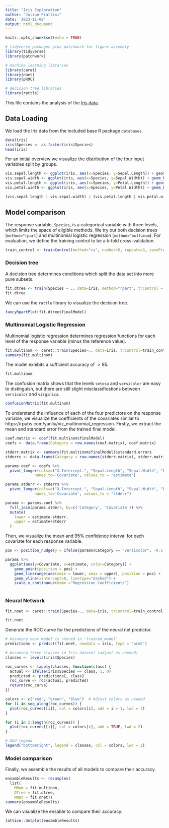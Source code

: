 ```yaml
---
title: "Iris Exploration"
author: "Julian Frattini"
date: '2023-11-08'
output: html_document
---
```


```r
knitr::opts_chunk$set(echo = TRUE)
```

```r
# tidyverse packages plus patchwork for figure assembly
library(tidyverse)
library(patchwork)

# machine learning libraries
library(caret)
library(nnet)
library(pROC)

# decision tree libraries
library(rattle)
```

This file contains the analysis of the [Iris data](https://www.kaggle.com/datasets/uciml/iris).

## Data Loading

We load the Iris data from the included base R package `databases`.

```r
data(iris)
iris$Species <- as.factor(iris$Species) 
head(iris)
```

For an initial overview we visualize the distribution of the four input variables split by groups.

```r
vis.sepal.length <- ggplot(iris, aes(x=Species, y=Sepal.Length)) + geom_boxplot()
vis.sepal.width <- ggplot(iris, aes(x=Species, y=Sepal.Width)) + geom_boxplot()
vis.petal.length <- ggplot(iris, aes(x=Species, y=Petal.Length)) + geom_boxplot()
vis.petal.width <- ggplot(iris, aes(x=Species, y=Petal.Width)) + geom_boxplot()

(vis.sepal.length | vis.sepal.width) / (vis.petal.length | vis.petal.width)
```

## Model comparison 

The response variable, `Species`, is a categorical variable with three levels, which limits the space of eligible methods. We try out both decision trees (`method="rpart`) and multinomial logistic regression (`method="multinom`). For evaluation, we define the training control to be a k-fold cross-validation.

```r
train_control <- trainControl(method="cv", number=5, repeats=3, savePredictions = TRUE)
```

### Decision tree

A decision tree determines conditions which split the data set into more pure subsets.

```r
fit.dtree <- train(Species ~ ., data=iris, method="rpart", trControl = train_control)
fit.dtree
```

We can use the `rattle` library to visualize the decision tree.

```r
fancyRpartPlot(fit.dtree$finalModel)
```

### Multinomial Logistic Regression

Multinomial logistic regression determines regression functions for each level of the response variable (minus the reference value).

```r
fit.multinom <- caret::train(Species~., data=iris, trControl=train_control, method="multinom")
summary(fit.multinom)
```

The model exhibits a sufficient accuracy of $>95%$.

```r
fit.multinom
```

The confusion matrix shows that the levels `setosa` and `versicolor` are easy to distinguish, but there are still slight misclassifications between `versicolor` and `virginica`.

```r
confusionMatrix(fit.multinom)
```

To understand the influence of each of the four predictors on the response variable, we visualize the coefficients of the covariates similar to https://rpubs.com/yanliu/viz_multinomial_regression. Firstly, we extract the mean and standard error from the trained final model.

```r
coef.matrix <- coef(fit.multinom$finalModel)
coefs <- data.frame(Category = row.names(coef.matrix), coef.matrix)

stderr.matrix <- summary(fit.multinom$finalModel)$standard.errors
stderrs <- data.frame(Category = row.names(stderr.matrix), stderr.matrix)

params.coef <- coefs %>% 
  pivot_longer(cols=c("X.Intercept.", "Sepal.Length", "Sepal.Width", "Petal.Length", "Petal.Width"), 
             names_to='Covariate', values_to = "estimate")

params.stderr <- stderrs %>% 
  pivot_longer(cols=c("X.Intercept.", "Sepal.Length", "Sepal.Width", "Petal.Length", "Petal.Width"), 
             names_to='Covariate', values_to = "stderr")

params <- params.coef %>% 
  full_join(params.stderr, by=c('Category', 'Covariate')) %>% 
  mutate(
    lower = estimate-stderr,
    upper = estimate+stderr
  )
```

Then, we visualize the mean and 95% confidence interval for each covariate for each response variable.

```r
pos <- position_nudge(y = ifelse(params$Category == "versicolor", -0.1, 0.1))

params %>% 
  ggplot(aes(y=Covariate, x=estimate, color=Category)) +
    geom_point(position = pos) +
    geom_linerange(aes(xmin = lower, xmax = upper), position = pos) +
    geom_vline(xintercept=0, linetype="dashed") +
    scale_x_continuous(name ="Regression Coefficients")
    
```

### Neural Network

```r
fit.nnet <- caret::train(Species~., data=iris, trControl=train_control, method="nnet")
```

```r
fit.nnet
```

Generate the ROC curve for the predictions of the neural net predictor.

```r
# Assuming your model is stored in 'trained_model'
predictions <- predict(fit.nnet, newdata = iris, type = "prob")
```

```r
# Assuming three classes in Iris dataset (adjust as needed)
classes <- levels(iris$Species)

roc_curves <- lapply(classes, function(class) {
  actual <- ifelse(iris$Species == class, 1, 0)
  predicted <- predictions[, class]
  roc_curve <- roc(actual, predicted)
  return(roc_curve)
})
```

```r
colors <- c("red", "green", "blue")  # Adjust colors as needed
for (i in seq_along(roc_curves)) {
  plot(roc_curves[[i]], col = colors[i], add = i > 1, lwd = 2)
}

for (i in 2:length(roc_curves)) {
  plot(roc_curves[[i]], col = colors[i], add = TRUE, lwd = 2)
}

# Add legend
legend("bottomright", legend = classes, col = colors, lwd = 2)
```

### Model comparison

Finally, we assemble the results of all models to compare their accuracy.

```r
ensambleResults <- resamples(
  list(
    MNom = fit.multinom, 
    DTree = fit.dtree,
    NNet = fit.nnet))
summary(ensambleResults)
```

We can visualize the ensable to compare their accuracy.

```r
lattice::dotplot(ensambleResults)
```

